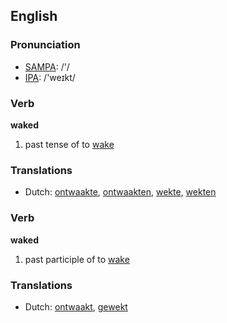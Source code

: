 ==English==

===Pronunciation===
*[[w:SAMPA|SAMPA]]: /'/
*[[w:IPA|IPA]]: /'weɪkt/

{{rft|Isn't "waked" considered improper, but "woken" used in preference?}}

===Verb===
'''waked'''

# {{archaic}} past tense of to [[wake]]

===Translations===
{{rfc-level|Translations at L3+ (AutoFormat would have corrected level of Translations)}}
*Dutch: [[ontwaakte]], [[ontwaakten]], [[wekte]], [[wekten]]

===Verb===
'''waked'''

# {{archaic}} past participle of to [[wake]]

===Translations===
*Dutch: [[ontwaakt]], [[gewekt]]